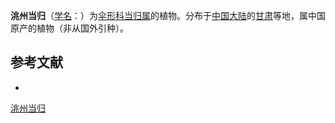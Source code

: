 {{NoteTA|G1=LS}}
{{Speciesbox
| name = 洮州当归
| status = 
| status_system = 
| image = 
| genus = Angelica
| species = wulsiniana
| authority = Wolff
}}

'''洮州当归'''（[[学名|学名]]：{{lang|la|''Angelica wulsiniana''}}）为[[伞形科|伞形科]][[当归属|当归属]]的植物。分布于[[中国大陆|中国大陆]]的[[甘肃|甘肃]]等地，属中国原产的植物（非从国外引种）。

== 参考文献 ==
<div class="references-small">
* {{cite web| url =http://www.bioinfo.cn/db05/KmzwSpecies.php?action=view&id=29813| title =洮州当归| work =《中国高等植物数据库全库》| publisher =中国科学院微生物研究所| author =昆明植物研究所| accessdate =2009-02-26| deadurl =yes| archiveurl =https://web.archive.org/web/20160305101742/http://www.bioinfo.cn/db05/KmzwSpecies.php?action=view&id=29813| archivedate =2016-03-05}}
</div>
{{Taxonbar|from=Q11147393}}

[[Category:当归属|洮州当归]]


{{Apiales-stub}}